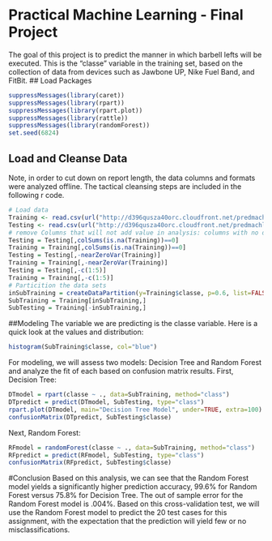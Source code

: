 # Practical Machine Learning - Final Project
The goal of this project is to predict the manner in which barbell lefts will be executed. This is the "classe" variable in the training set, based on the collection of data from devices such as Jawbone UP, Nike Fuel Band, and FitBit.
## Load Packages
```{r}
suppressMessages(library(caret))
suppressMessages(library(rpart))
suppressMessages(library(rpart.plot))
suppressMessages(library(rattle))
suppressMessages(library(randomForest))
set.seed(6824)
```
## Load and Cleanse Data
Note, in order to cut down on report length, the data columns and formats were analyzed offline. The tactical cleansing steps are included in the following r code.
```{r}
# Load data
Training <- read.csv(url("http://d396qusza40orc.cloudfront.net/predmachlearn/pml-training.csv"), na.strings=c("NA","#DIV/0!",""))
Testing <- read.csv(url("http://d396qusza40orc.cloudfront.net/predmachlearn/pml-testing.csv"), na.strings=c("NA","#DIV/0!",""))
# remove Columns that will not add value in analysis: columns with no data, overlapping columns, non-predective columnns, etc.
Testing = Testing[,colSums(is.na(Training))==0]
Training = Training[,colSums(is.na(Training))==0]
Testing = Testing[,-nearZeroVar(Training)]
Training = Training[,-nearZeroVar(Training)]
Testing = Testing[,-c(1:5)]
Training = Training[,-c(1:5)]
# Particition the data sets
inSubTraining = createDataPartition(y=Training$classe, p=0.6, list=FALSE)
SubTraining = Training[inSubTraining,]
SubTesting = Training[-inSubTraining,]
```

##Modeling
The variable we are predicting is the classe variable. Here is a quick look at the values and distribution:
```{r}
histogram(SubTraining$classe, col="blue")
```
For modeling, we will assess two models: Decision Tree and Random Forest and analyze the fit of each based on confusion matrix results.
First, Decision Tree:
```{r}
DTmodel = rpart(classe ~ ., data=SubTraining, method="class")
DTpredict = predict(DTmodel, SubTesting, type="class")
rpart.plot(DTmodel, main="Decision Tree Model", under=TRUE, extra=100)
confusionMatrix(DTpredict, SubTesting$classe)
```
Next, Random Forest:
```{r}
RFmodel = randomForest(classe ~ ., data=SubTraining, method="class")
RFpredict = predict(RFmodel, SubTesting, type="class")
confusionMatrix(RFpredict, SubTesting$classe)
```
#Conclusion
Based on this analysis, we can see that the Random Forest model yields a significantly higher prediction accuracy, 99.6% for Random Forest versus 75.8% for Decision Tree. The out of sample error for the Random Forest model is .004%. Based on this cross-validation test, we will use the Random Forest model to predict the 20 test cases for this assignment, with the expectation that the prediction will yield few or no misclassifications.

